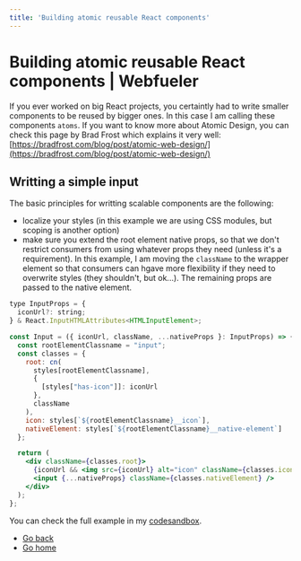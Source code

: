 ```yaml
---
title: 'Building atomic reusable React components'
---
```

# Building atomic reusable React components | Webfueler
If you ever worked on big React projects, you certaintly had to write smaller components to be reused by bigger ones.
In this case I am calling these components `atoms`. If you want to know more about Atomic Design, you can check
this page by Brad Frost which explains it very well: [https://bradfrost.com/blog/post/atomic-web-design/](https://bradfrost.com/blog/post/atomic-web-design/)

## Writting a simple input
The basic principles for writting scalable components are the following:
- localize your styles (in this example we are using CSS modules, but scoping is another option)
- make sure you extend the root element native props, so that we don't restrict consumers from using whatever props they need (unless it's a requirement).
In this example, I am moving the `className` to the wrapper element so that consumers can hgave more flexibility if they need to overwrite styles (they shouldn't, but ok...).
The remaining props are passed to the native element.

```jsx
type InputProps = {
  iconUrl?: string;
} & React.InputHTMLAttributes<HTMLInputElement>;

const Input = ({ iconUrl, className, ...nativeProps }: InputProps) => {
  const rootElementClassname = "input";
  const classes = {
    root: cn(
      styles[rootElementClassname],
      {
        [styles["has-icon"]]: iconUrl
      },
      className
    ),
    icon: styles[`${rootElementClassname}__icon`],
    nativeElement: styles[`${rootElementClassname}__native-element`]
  };

  return (
    <div className={classes.root}>
      {iconUrl && <img src={iconUrl} alt="icon" className={classes.icon} />}
      <input {...nativeProps} className={classes.nativeElement} />
    </div>
  );
};
```

You can check the full example in my [codesandbox](https://codesandbox.io/s/atomic-reusable-components-jnrt3z).


- [Go back](./index.md)
- [Go home](../index.mdx)
